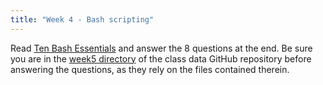 ```yaml
---
title: "Week 4 - Bash scripting"
---
```


Read [Ten Bash Essentials](bash-essentials.qmd) and answer the 8 questions at the end. Be sure you are in the [week5 directory](https://github.com/UCSB-Library-Research-Data-Services/bren-meds213-spring-2023-class-data/tree/main/week5) of the class data GitHub repository before answering the questions, as they rely on the files contained therein.
